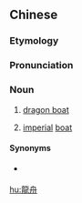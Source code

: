 {{also|龙舟}}
==Chinese==
{{zh-forms|s=龙舟}}
{{wikipedia|lang=zh}}

===Etymology===
{{rfe|lang=zh}}

===Pronunciation===
{{zh-pron
|m=lóngzhōu
|c=lung4 zau1
|mn=xm,qz,tw:lêng-chiu/xm,zz,tw:liông-chiu
|cat=n
}}

===Noun===
{{zh-noun}}

# [[dragon boat]]
# {{lb|zh|literary}} [[imperial]] [[boat]]

====Synonyms====
* {{sense|dragon boat}} {{zh-l|龍船}}

[[hu:龍舟]]